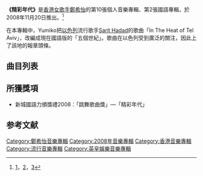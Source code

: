 {{Album infobox | <!-- See Wikipedia:WikiProject_Albums -->
| Name        = 精彩年代
| Type        = 大碟
| Artist      = [[鄭希怡|鄭希怡]]
| Cover       = 鄭希怡 精彩年代.jpg
| Released    = 2008年11月20日
| Recorded    = 2008年
| Genre       = [[國語流行音樂|國語流行音樂]]
| Length      = 35分8秒
| Label       = [[音樂家唱片|音樂家唱片]](香港)<br>[[海蝶音樂|海蝶音樂]](新加坡)<br>[[海螺音樂|海螺音樂]](馬來西亞)
| Last album  = [[Super_Model|Super Model]]<br>(2008年)
| This album  = 精彩年代<br>(2008年)
| Next album  = [[I'm_A_Lucky_Girl|I'm A Lucky Girl]]<br>(2014年)
}}

'''《精彩年代》'''是[[香港|香港]][[女歌手|女歌手]][[鄭希怡|鄭希怡]]的第10張個人音樂專輯、第2張國語專輯，於2008年11月20日推出。<ref>[http://www.ydbook.com/seph/bkview.asp?bkid=165714&cid=511422]，[http://music.yule.sohu.com/20081128/n260911377.shtml]，[http://www.sjfx.com/av/bkview.asp?bkid=166504&cid=513943]</ref>

在本專輯中，Yumiko把[[以色列|以色列]]流行歌手[[Sarit_Hadad|Sarit Hadad]]的歌曲「In The Heat of Tel Aviv」，改編成現在國語版的「五個世紀」。歌曲在以色列受到廣泛的關注，因此上了該地的報章頭條。

== 曲目列表 ==
{{Tracklist
| collapsed = 
| headline = CD
| font_size = 
| total_length = 35:08

| writing_credits = 
| music_credits = yes
| extra_column = 
| lyrics_credits = yes
| arranger_credits = yes
| producer_credits = yes
| longnote_column = yes

| title1 = 超模
| music1 = [[何山_(音樂人)|何山]]
| lyrics1 = [[周耀輝|周耀輝]]
| arranger1 = 何山
| producer1 = 何山
| longnote1 = 第二主打
| length1 = 3:03

| title2 = 五個世紀
| music2 = [[Ivri_Lider|Ivri Lider]]<br>[[Eli_Mizrahi|Eli Mizrahi]]
| lyrics2 = [[高遠_(歌手)|高遠]]
| arranger2 = [[James_Ting|James Ting]]
| producer2 = James Ting
| longnote2 = 原曲為[[Sarit_Hadad|Sarit Hadad]]的《Bahom Shel Tel Aviv (In The Heat of Tel Aviv)》
| length2 = 3:28

| title3 = 生性多疑
| music3 = [[古馳_(音樂人)|古馳]]
| lyrics3 = [[崔恕|崔恕]]
| arranger3 = 舒文
| producer3 = 舒文
| longnote3 = 
| length3 = 3:56

| title4 = 精彩年代
| music4 = 何山
| lyrics4 = 崔恕
| arranger4 = 何山
| producer4 = 何山
| longnote4 = 第一主打
| length4 = 3:02

| title5 = 從前從前的從前
| music5 = [[翁瑋盈|翁瑋盈]]
| lyrics5 = [[郭薾多|郭薾多]]
| arranger5 = [[凌乃基|Jim Ling]]
| producer5 = 舒文
| longnote5 = 《月圓》國語版
| length5 = 4:10

| title6 = 我問你還會不會
| music6 = [[陳台證|陳台證]]
| lyrics6 = [[陳立志|陳立志]]
| arranger6 = 陳台證
| producer6 = 舒文
| longnote6 = 《心虛》國語版
| length6 = 3:45

| title7 = 你的不是我的
| music7 = [[莊冬昕|莊冬昕]]
| lyrics7 = [[陳少琪|陳少琪]]
| arranger7 = 莊冬昕
| producer7 = 莊冬昕
| longnote7 = 
| length7 = 3:14

| title8 = 不是我杯茶
| music8 = James Ting
| lyrics8 = [[晴朗|晴朗]]
| arranger8 = James Ting
| producer8 = James Ting
| longnote8 = 
| length8 = 4:05

| title9 = 模特兒的寂寞
| music9 = [[Gustav_Jonsson|Gustav Jonsson]]<br>[[Marcus_Sepehrmanesh|Marcus Sepehrmanesh]]<br>[[Tommy_Tysper|Tommy Tysper]]<br>[[Pete_Davies|Pete Davies]]
| lyrics9 = [[林若寧|林若寧]]
| arranger9 = James Ting
| producer9 = James Ting
| longnote9 = 《超模》國語版
| length9 = 3:05

| title10 = 單程隧道
| music10 = James Ting
| lyrics10 = 林若寧<br>（Rap詞：James Ting）
| arranger10 = James Ting
| producer10 = James Ting
| longnote10 = 《雲上舞》國語版
| length10 = 2:55
}}

{{tracklist
| headline        = DVD
| total_length    = 

| title1         = 早操歌 MV
| length1        = 

| title2         = 五個世紀 MV
| length2        = 

| title3         = 精彩年代 MV
| length3        = 
}}

== 所獲獎項 ==
* 新城國語力頒獎禮2008：「跳舞歌曲獎」—「精彩年代」
== 参考文献 ==
{{reflist}}

[[Category:鄭希怡音樂專輯|Category:鄭希怡音樂專輯]]
[[Category:2008年音樂專輯|Category:2008年音樂專輯]]
[[Category:香港音樂專輯|Category:香港音樂專輯]]
[[Category:流行音樂專輯|Category:流行音樂專輯]]
[[Category:英皇娛樂音樂專輯|Category:英皇娛樂音樂專輯]]